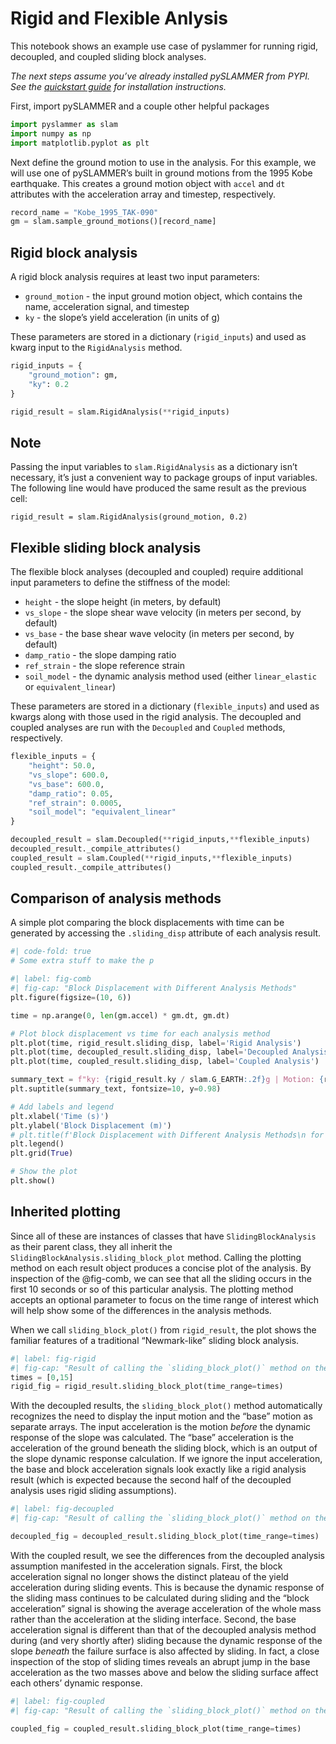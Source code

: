 # Rigid and Flexible Anlysis

This notebook shows an example use case of pyslammer for running rigid, decoupled, and coupled sliding block analyses.

*The next steps assume you've already installed pySLAMMER from PYPI. See the [quickstart guide](../quickstart.qmd) for installation instructions.*

First, import pySLAMMER and a couple other helpful packages

```python
import pyslammer as slam
import numpy as np
import matplotlib.pyplot as plt
```


Next define the ground motion to use in the analysis. For this example, we will use one of pySLAMMER's built in ground motions from the 1995 Kobe earthquake. This creates a ground motion object with `accel` and `dt` attributes with the acceleration array and timestep, respectively.

```python
record_name = "Kobe_1995_TAK-090"
gm = slam.sample_ground_motions()[record_name]
```

## Rigid block analysis

A rigid block analysis requires at least two input parameters:

-   `ground_motion` - the input ground motion object, which contains the name, acceleration signal, and timestep
-   `ky` - the slope's yield acceleration (in units of g)

These parameters are stored in a dictionary (`rigid_inputs`) and used as kwarg input to the `RigidAnalysis` method.

```python
rigid_inputs = {
    "ground_motion": gm,
    "ky": 0.2
}

rigid_result = slam.RigidAnalysis(**rigid_inputs)
```

::: callout-note
## Note

Passing the input variables to `slam.RigidAnalysis` as a dictionary isn't necessary, it's just a convenient way to package groups of input variables. The following line would have produced the same result as the previous cell:

`rigid_result = slam.RigidAnalysis(ground_motion, 0.2)`
:::

## Flexible sliding block analysis

The flexible block analyses (decoupled and coupled) require additional input parameters to define the stiffness of the model:

-   `height` - the slope height (in meters, by default)
-   `vs_slope` - the slope shear wave velocity (in meters per second, by default)
-   `vs_base` - the base shear wave velocity (in meters per second, by default)
-   `damp_ratio` - the slope damping ratio
-   `ref_strain` - the slope reference strain
-   `soil_model` - the dynamic analysis method used (either `linear_elastic` or `equivalent_linear`)

These parameters are stored in a dictionary (`flexible_inputs`) and used as kwargs along with those used in the rigid analysis. The decoupled and coupled analyses are run with the `Decoupled` and `Coupled` methods, respectively.

```python
flexible_inputs = {
    "height": 50.0,
    "vs_slope": 600.0,
    "vs_base": 600.0,
    "damp_ratio": 0.05,
    "ref_strain": 0.0005,
    "soil_model": "equivalent_linear"
}

decoupled_result = slam.Decoupled(**rigid_inputs,**flexible_inputs)
decoupled_result._compile_attributes()
coupled_result = slam.Coupled(**rigid_inputs,**flexible_inputs)
coupled_result._compile_attributes()
```

## Comparison of analysis methods

A simple plot comparing the block displacements with time can be generated by accessing the `.sliding_disp` attribute of each analysis result.
```python
#| code-fold: true
# Some extra stuff to make the p
```

```python
#| label: fig-comb
#| fig-cap: "Block Displacement with Different Analysis Methods"
plt.figure(figsize=(10, 6))

time = np.arange(0, len(gm.accel) * gm.dt, gm.dt)

# Plot block displacement vs time for each analysis method
plt.plot(time, rigid_result.sliding_disp, label='Rigid Analysis')
plt.plot(time, decoupled_result.sliding_disp, label='Decoupled Analysis')
plt.plot(time, coupled_result.sliding_disp, label='Coupled Analysis')

summary_text = f"ky: {rigid_result.ky / slam.G_EARTH:.2f}g | Motion: {rigid_result.motion_name} (PGA: {max(abs(rigid_result.a_in)):.2f}g)"
plt.suptitle(summary_text, fontsize=10, y=0.98)

# Add labels and legend
plt.xlabel('Time (s)')
plt.ylabel('Block Displacement (m)')
# plt.title(f'Block Displacement with Different Analysis Methods\n for {record_name}')
plt.legend()
plt.grid(True)

# Show the plot
plt.show()
```

## Inherited plotting
Since all of these are instances of classes that have `SlidingBlockAnalysis` as their parent class, they all inherit the  `SlidingBlockAnalysis.sliding_block_plot` method.
Calling the plotting method on each result object produces a concise plot of the analysis.
By inspection of the @fig-comb, we can see that all the sliding occurs in the first 10 seconds or so of this particular analysis.
The plotting method accepts an optional parameter to focus on the time range of interest which will help show some of the differences in the analysis methods.

When we call `sliding_block_plot()` from `rigid_result`, the plot shows the familiar features of a traditional "Newmark-like" sliding block analysis.


```python
#| label: fig-rigid
#| fig-cap: "Result of calling the `sliding_block_plot()` method on the rigid analysis result."
times = [0,15]
rigid_fig = rigid_result.sliding_block_plot(time_range=times)
```

With the decoupled results, the `sliding_block_plot()` method automatically recognizes the need to display the input motion and the "base" motion as separate arrays. 
The input acceleration is the motion *before* the dynamic response of the slope was calculated.
The "base" acceleration is the acceleration of the ground beneath the sliding block, which is an output of the slope dynamic response calculation.
If we ignore the input acceleration, the base and block acceleration signals look exactly like a rigid analysis result (which is expected because the second half of the decoupled analysis uses rigid sliding assumptions).

```python
#| label: fig-decoupled
#| fig-cap: "Result of calling the `sliding_block_plot()` method on the decoupled analysis result."

decoupled_fig = decoupled_result.sliding_block_plot(time_range=times)

```

With the coupled result, we see the differences from the decoupled analysis assumption manifested in the acceleration signals.
First, the block acceleration signal no longer shows the distinct plateau of the yield acceleration during sliding events.
This is because the dynamic response of the sliding mass continues to be calculated during sliding and the "block acceleration" signal is showing the average acceleration of the whole mass rather than the acceleration at the sliding interface.
Second, the base acceleration signal is different than that of the decoupled analysis method during (and very shortly after) sliding because the dynamic response of the slope *beneath* the failure surface is also affected by sliding.
In fact, a close inspection of the stop of sliding times reveals an abrupt jump in the base acceleration as the two masses above and below the sliding surface affect each others' dynamic response.
```python
#| label: fig-coupled
#| fig-cap: "Result of calling the `sliding_block_plot()` method on the coupled analysis result."

coupled_fig = coupled_result.sliding_block_plot(time_range=times)
```